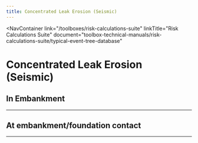 ```yaml
---
title: Concentrated Leak Erosion (Seismic)
---
```



<NavContainer
  link="/toolboxes/risk-calculations-suite"
  linkTitle="Risk Calculations Suite"
  document="toolbox-technical-manuals/risk-calculations-suite/typical-event-tree-database"
></NavContainer>

# Concentrated Leak Erosion (Seismic)

## In Embankment

<FigureNoRef 
    src="/figures/toolbox-technical-manuals/risk-calculations-suite/typical-event-tree-database/v1.4/Concentrated-Leak-Erosion-Seismic-1.png" 
    alt="Concentrated Leak Erosion event tree" />

---

## At embankment/foundation contact

<FigureNoRef 
    src="/figures/toolbox-technical-manuals/risk-calculations-suite/typical-event-tree-database/v1.4/Concentrated-Leak-Erosion-Seismic-2.png" 
    alt="Concentrated Leak Erosion event tree" />

---
